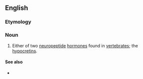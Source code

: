 ==English==

===Etymology===
{{der|en|grc|ὄρεξις||appetite}} {{suffix|en||in}}

===Noun===
{{wikipedia}}
{{en-noun}}

# {{lb|en|biochemistry}} Either of two [[neuropeptide]] [[hormone]]s found in [[vertebrate]]s; the [[hypocretin]]s.
====See also====
*{{l|en|preproorexin}}